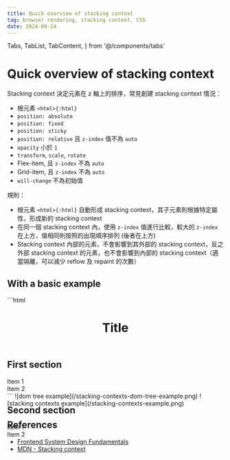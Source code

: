 ```yaml
---
title: Quick overview of stacking context
tag: browser rendering, stacking context, CSS
date: 2024-09-24
---
```


  Tabs,
  TabList,
  TabContent,
} from '@/components/tabs'

# Quick overview of stacking context

Stacking context 決定元素在 z 軸上的排序，常見創建 stacking context 情況：

- 根元素 `<html>{:html}`
- `position: absolute`
- `position: fixed`
- `position: sticky`
- `position: relative` 且 `z-index` 值不為 `auto`
- `opacity` 小於 `1`
- `transform`, `scale`, `rotate`
- Flex-item, 且 `z-index` 不為 `auto`
- Grid-item, 且 `z-index` 不為 `auto`
- `will-change` 不為初始值

規則：

- 根元素 `<html>{:html}` 自動形成 stacking context，其子元素則根據特定屬性，形成新的 stacking context
- 在同一個 stacking context 內，使用 `z-index` 值進行比較，較大的 `z-index` 在上方，值相同則按照的出現順序排列 (後者在上方)
- Stacking context 內部的元素，不會影響到其外部的 stacking context，反之外部 stacking context 的元素，也不會影響到內部的 stacking context（適當隔離，可以減少 reflow 及 repaint 的次數）

## With a basic example

<Tabs defaultValue="HTML">
  <TabList items={['HTML', 'DOM tree', 'Stacking context']} />
  <TabContent value="HTML">
    ```html
    <html>
      <body>
        <header style="position: sticky; z-index: 100;">
          <h1>Title</h1>
        </header>
        <section>
          <h2>First section</h2>
          <div>Item 1</div>
          <div>Item 2</div>
        </section>
        <section style="position: absolute;">
          <h2>Second section</h2>
          <div>Item 1</div>
          <div>Item 2</div>
        </section>
      </body>
    </html>
    ```
  </TabContent>
  <TabContent value="DOM tree">
    ![dom tree example](/stacking-contexts-dom-tree-example.png)
  </TabContent>

  <TabContent value="Stacking context">
    ![stacking contexts example](/stacking-contexts-example.png)
  </TabContent>
</Tabs>

## References

- [Frontend System Design Fundamentals](https://static.frontendmasters.com/resources/2024-05-29-systems-design/frontend-system-design-fundamentals.pdf)
- [MDN - Stacking context](https://developer.mozilla.org/en-US/docs/Web/CSS/CSS_positioned_layout/Understanding_z-index/Stacking_context)

